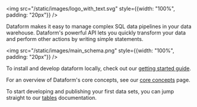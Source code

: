 


<img src="/static/images/logo_with_text.svg" style={{width: "100%", padding: "20px"}} />

Dataform makes it easy to manage complex SQL data pipelines in your data warehouse. Dataform's powerful API lets you quickly transform your data and perform other actions by writing simple statements.

<img src="/static/images/main_schema.png" style={{width: "100%", padding: "20px"}} />

To install and develop dataform locally, check out our [getting started guide](/guides/command-line-interface).

For an overview of Dataform's core concepts, see our [core concepts](/guides/core-concepts) page.

To start developing and publishing your first data sets, you can jump straight to our [tables](/tables) documentation.
